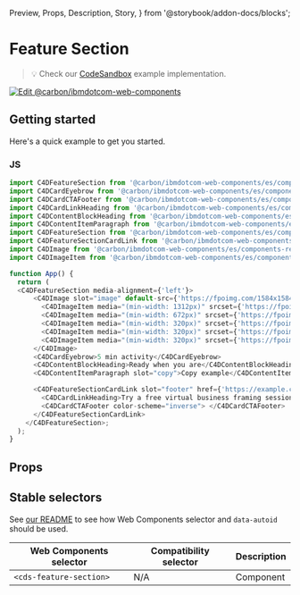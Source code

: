   Preview,
  Props,
  Description,
  Story,
} from '@storybook/addon-docs/blocks';

# Feature Section

> 💡 Check our
> [CodeSandbox](https://githubbox.com/carbon-design-system/carbon-for-ibm-dotcom/tree/main/packages/web-components/examples/codesandbox/components-react/feature-section)
> example implementation.

[![Edit @carbon/ibmdotcom-web-components](https://codesandbox.io/static/img/play-codesandbox.svg)](https://githubbox.com/carbon-design-system/carbon-for-ibm-dotcom/tree/main/packages/web-components/examples/codesandbox/components-react/feature-section)

## Getting started

Here's a quick example to get you started.

### JS

```javascript
import C4DFeatureSection from '@carbon/ibmdotcom-web-components/es/components-react/feature-section/feature-section.js';
import C4DCardEyebrow from '@carbon/ibmdotcom-web-components/es/components-react/card/card-eyebrow';
import C4DCardCTAFooter from '@carbon/ibmdotcom-web-components/es/components-react/cta/card-cta-footer';
import C4DCardLinkHeading from '@carbon/ibmdotcom-web-components/es/components-react/card-link/card-link-heading';
import C4DContentBlockHeading from '@carbon/ibmdotcom-web-components/es/components-react/content-block/content-block-heading';
import C4DContentItemParagraph from '@carbon/ibmdotcom-web-components/es/components-react/content-item/content-item-paragraph';
import C4DFeatureSection from '@carbon/ibmdotcom-web-components/es/components-react/feature-section/feature-section';
import C4DFeatureSectionCardLink from '@carbon/ibmdotcom-web-components/es/components-react/feature-section/feature-section-card-link';
import C4DImage from '@carbon/ibmdotcom-web-components/es/components-react/image/image';
import C4DImageItem from '@carbon/ibmdotcom-web-components/es/components-react/image/image-item';

function App() {
  return (
  <C4DFeatureSection media-alignment={'left'}>
      <C4DImage slot="image" default-src={'https://fpoimg.com/1584x1584?text=1:1&bg_color=ee5396&text_color=161616'}>
        <C4DImageItem media="(min-width: 1312px)" srcset={'https://fpoimg.com/1584x1584?text=1:1&bg_color=ee5396&text_color=161616'}></C4DImageItem>
        <C4DImageItem media="(min-width: 672px)" srcset={'https://fpoimg.com/1584x1584?text=1:1&bg_color=ee5396&text_color=161616'}></C4DImageItem>
        <C4DImageItem media="(min-width: 320px)" srcset={'https://fpoimg.com/960x720?text=4:3&bg_color=ee5396&text_color=161616'}></C4DImageItem>
        <C4DImageItem media="(min-width: 320px)" srcset={'https://fpoimg.com/720x720?text=1:1&bg_color=ee5396&text_color=161616'}></C4DImageItem>
        <C4DImageItem media="(min-width: 320px)" srcset={'https://fpoimg.com/320x320?text=1:1&bg_color=ee5396&text_color=161616'}></C4DImageItem>
      </C4DImage>
      <C4DCardEyebrow>5 min activity</C4DCardEyebrow>
      <C4DContentBlockHeading>Ready when you are</C4DContentBlockHeading>
      <C4DContentItemParagraph slot="copy">Copy example</C4DContentItemParagraph>

      <C4DFeatureSectionCardLink slot="footer" href={'https://example.com'} cta-type={'local'} color-scheme="inverse">
        <C4DCardLinkHeading>Try a free virtual business framing session with IBM Garage</C4DCardLinkHeading>
        <C4DCardCTAFooter color-scheme="inverse"> </C4DCardCTAFooter>
      </C4DFeatureSectionCardLink>
    </C4DFeatureSection>;
  );
}
```

## Props

<Props of={PropTypesRef} />

## Stable selectors

See
[our README](https://github.com/carbon-design-system/carbon-for-ibm-dotcom/tree/main/packages/web-components#stable-selectors-for-analytics-and-integratione2e-testing-in-web-components)
to see how Web Components selector and `data-autoid` should be used.

| Web Components selector | Compatibility selector | Description |
| ----------------------- | ---------------------- | ----------- |
| `<cds-feature-section>` | N/A                    | Component   |

<Description markdown={contributing} />
